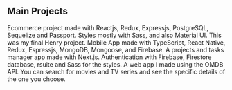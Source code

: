 ## Main Projects

<ProjectCard title="AlmaZen" link="https://almazenhenry-51bf6.web.app/, https://github.com/matiasracedo/almazen" bg="linear-gradient(to right, #009245 0%, #FCEE21 100%)">
Ecommerce project made with Reactjs, Redux, Expressjs, PostgreSQL, Sequelize and Passport. Styles mostly with Sass, and also Material UI.
</ProjectCard>

<ProjectCard title="PetBuddies" link="https://github.com/matiasracedo/PetBuddies/, https://github.com/matiasracedo/PetBuddies/" bg="linear-gradient(to right, #662D8C 0%, #ED1E79 100%)">
This was my final Henry project. Mobile App made with TypeScript, React Native, Redux, Espressjs, MongoDB, Mongoose, and Firebase.
</ProjectCard>

<ProjectCard title="Task Manager" link="http://task-test-matiasracedo.vercel.app/, https://github.com/matiasracedo/task-test" bg="linear-gradient(to right, #D585FF 0%, #00FFEE 100%)">
A projects and tasks manager app made with Next.js. Authentication with Firebase, Firestore database, rsuite and Sass for the styles.
</ProjectCard>

<ProjectCard title="Movies App" link="https://movies-app-mdr.web.app/, https://github.com/matiasracedo/movies-app" bg="linear-gradient(to right, #D4145A 0%, #FBB03B 100%)">
A web app I made using the OMDB API. You can search for movies and TV series and see the specific details of the one you choose.
</ProjectCard>

<!---<ProjectCard title="Horus Weather App" link="https://horus-weather-app.web.app/, https://github.com/matiasracedo/horus-weather-app" bg="linear-gradient(to right, #D585FF 0%, #00FFEE 100%)">
A web app made with React Create App. This weather app renders a card for every searched city, and more details when you click on a card.
</ProjectCard>--->
